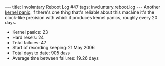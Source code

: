 ---
title: Involuntary Reboot Log #47
tags: involuntary.reboot.log
---
Another [[kernel panic]]. If there's one thing that's reliable about this machine it's the clock-like precision with which it produces kernel panics, roughly every 20 days.

* Kernel panics: 23
* Hard resets: 24
* Total failures: 47
* Start of recording keeping: 21 May 2006
* Total days to date: 905 days
* Average time between failures: 19.26 days
